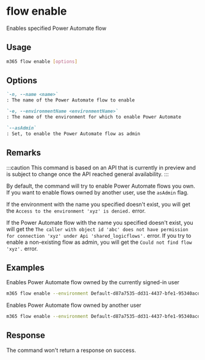 
# flow enable

Enables specified Power Automate flow

## Usage

```sh
m365 flow enable [options]
```

## Options

```md defintion-list
`-n, --name <name>`
: The name of the Power Automate flow to enable

`-e, --environmentName <environmentName>`
: The name of the environment for which to enable Power Automate

`--asAdmin`
: Set, to enable the Power Automate flow as admin
```

<Global />

## Remarks

:::caution
This command is based on an API that is currently in preview and is subject to change once the API reached general availability.
:::

By default, the command will try to enable Power Automate flows you own. If you want to enable flows owned by another user, use the `asAdmin` flag.

If the environment with the name you specified doesn't exist, you will get the `Access to the environment 'xyz' is denied.` error.

If the Power Automate flow with the name you specified doesn't exist, you will get the `The caller with object id 'abc' does not have permission for connection 'xyz' under Api 'shared_logicflows'.` error. If you try to enable a non-existing flow as admin, you will get the `Could not find flow 'xyz'.` error.

## Examples

Enables Power Automate flow owned by the currently signed-in user

```sh
m365 flow enable --environment Default-d87a7535-dd31-4437-bfe1-95340acd55c5 --name 3989cb59-ce1a-4a5c-bb78-257c5c39381d
```

Enables Power Automate flow owned by another user

```sh
m365 flow enable --environment Default-d87a7535-dd31-4437-bfe1-95340acd55c5 --name 3989cb59-ce1a-4a5c-bb78-257c5c39381d --asAdmin
```

## Response

The command won't return a response on success.
